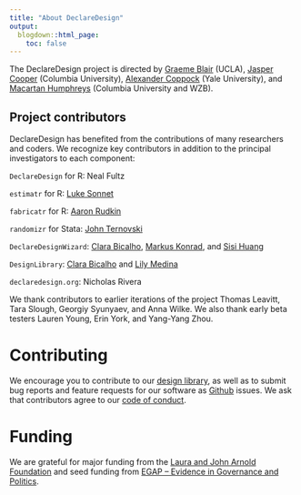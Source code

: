 ```yaml
---
title: "About DeclareDesign"
output:
  blogdown::html_page:
    toc: false
---
```


The DeclareDesign project is directed by [Graeme Blair](https://graemeblair.com) (UCLA), [Jasper Cooper](http://jasper-cooper.com) (Columbia University), [Alexander Coppock](http://alexandercoppock.com) (Yale University), and [Macartan Humphreys](http://macartan.nyc) (Columbia University and WZB).

## Project contributors

DeclareDesign has benefited from the contributions of many researchers and coders. We recognize key contributors in addition to the principal investigators to each component:

`DeclareDesign` for R: Neal Fultz

`estimatr` for R: [Luke Sonnet](http://lukesonnet.com)

`fabricatr` for R: [Aaron Rudkin](http://rudkin.ca)

`randomizr` for Stata: [John Ternovski](http://www.jter.co)

`DeclareDesignWizard`: [Clara Bicalho](https://clarabicalho.github.io/), [Markus Konrad](https://twitter.com/_knrd), and [Sisi Huang](https://twitter.com/zerinahuang)

`DesignLibrary`: [Clara Bicalho](https://clarabicalho.github.io/) and [Lily Medina](https://lilymedina.github.io/)

`declaredesign.org`: Nicholas Rivera

We thank contributors to earlier iterations of the project Thomas Leavitt, Tara Slough, Georgiy Syunyaev, and Anna Wilke. We also thank early beta testers Lauren Young, Erin York, and Yang-Yang Zhou.

# Contributing

We encourage you to contribute to our [design library](/r/designlibrary/),
as well as to submit bug reports and feature requests for our software as [Github](https://github.com/DeclareDesign) issues.
We ask that contributors agree to our [code of conduct](/conduct/).

# Funding

We are grateful for major funding from the [Laura and John Arnold Foundation](http://www.arnoldfoundation.org/)
and seed funding from [EGAP -- Evidence in Governance and Politics](http://egap.org).
